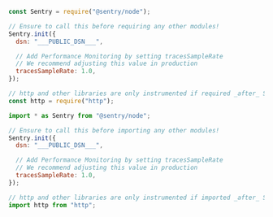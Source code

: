 <SignInNote />

```javascript {tabTitle:CommonJS}
const Sentry = require("@sentry/node");

// Ensure to call this before requiring any other modules!
Sentry.init({
  dsn: "___PUBLIC_DSN___",

  // Add Performance Monitoring by setting tracesSampleRate
  // We recommend adjusting this value in production
  tracesSampleRate: 1.0,
});

// http and other libraries are only instrumented if required _after_ Sentry has been initialized
const http = require("http");
```

```javascript {tabTitle:ESM}
import * as Sentry from "@sentry/node";

// Ensure to call this before importing any other modules!
Sentry.init({
  dsn: "___PUBLIC_DSN___",

  // Add Performance Monitoring by setting tracesSampleRate
  // We recommend adjusting this value in production
  tracesSampleRate: 1.0,
});

// http and other libraries are only instrumented if imported _after_ Sentry has been initialized
import http from "http";
```
